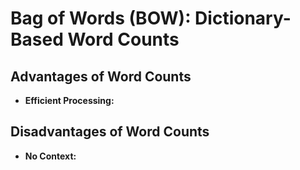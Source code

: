 # Bag of Words (BOW): Dictionary-Based Word Counts {#sec-word-counting}

::: {.callout-tip icon="false"}
## Advantages of Word Counts

-   **Efficient Processing:** 
:::

::: {.callout-important icon="false"}
## Disadvantages of Word Counts

-   **No Context:** 
:::
